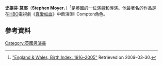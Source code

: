 {{Infobox person
| name                    = Stephen Moyer
| image                   = Stephen Moyer October 2013 (cropped).jpg
| caption                 = 
| birth_name               = Stephen John Emery
| birth_date               = {{Birth date and age|1969|10|11|df=y}}
| birth_place              = [[英國|英國]][[英格蘭|英格蘭]][[布倫特伍德|布倫特伍德]]
| occupation              = 演員，導演
| yearsactive             = 1993–現在
| spouse                  = [[Anna_Paquin|Anna Paquin]] (2010-現在)
| children = 4
}}
'''史提芬·莫耶'''（'''Stephen Moyer'''，{{bd|1969年|10月11日}}）<ref>[http://content.ancestry.co.uk/iexec/?htx=List&dbid=8782&offerid=0%3a7858%3a0/ "England & Wales, Birth Index: 1916–2005"] {{WebCite|url=https://www.webcitation.org/67RL7PEpx?url=http://search.ancestry.co.uk/iexec/?htx=List |date=20120505190810 |dateformat=iso }} Retrieved on 2009-03-30.</ref>是[[英國|英國]]的一位[[演員|演員]]和導演。他最著名的作品是在[[HBO|HBO]]電視劇《[[真愛如血|真愛如血]]》中飾演Bill Compton角色。
==參考資料==
{{reflist}}
[[Category:英國男演員|Category:英國男演員]]